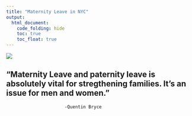 ```yaml
---
title: "Maternity Leave in NYC"
output: 
  html_document:
    code_folding: hide
    toc: true
    toc_float: true
---
```


![](images/title_pic.jpg)

## "Maternity Leave and paternity leave is absolutely vital for stregthening families. It's an issue for men and women."
                          -Quentin Bryce

